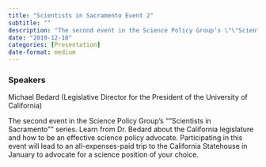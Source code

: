 ```yaml
---
title: "Scientists in Sacramento Event 2"
subtitle: ""
description: "The second event in the Science Policy Group’s \"\"Scientists in Sacramento\"\" series. "
date: "2019-12-10"
categories: [Presentation]
date-format: medium 
---
```


### Speakers  
Michael Bedard (Legislative Director for the President of the University of California)

The second event in the Science Policy Group’s ""Scientists in Sacramento"" series. Learn from Dr. Bedard about the California legislature and how to be an effective science policy advocate. Participating in this event will lead to an all-expenses-paid trip to the California Statehouse in January to advocate for a science position of your choice.

